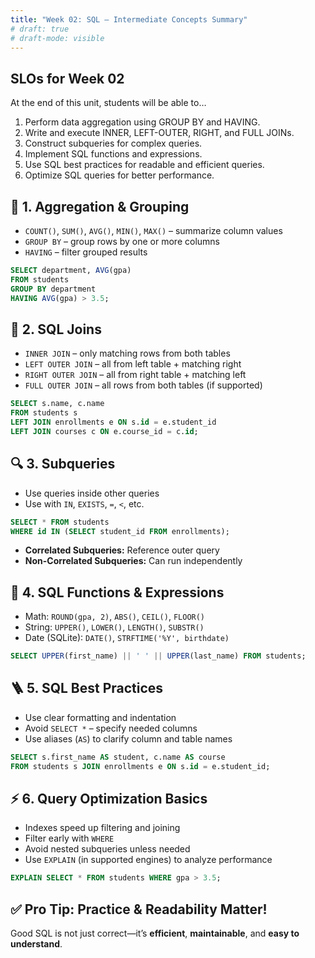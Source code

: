 ```yaml
---
title: "Week 02: SQL – Intermediate Concepts Summary"
# draft: true
# draft-mode: visible
---
```


## SLOs for Week 02

At the end of this unit, students will be able to...

1.  Perform data aggregation using GROUP BY and HAVING.
2.  Write and execute INNER, LEFT-OUTER, RIGHT, and FULL JOINs.
3.  Construct subqueries for complex queries.
4.  Implement SQL functions and expressions.
5.  Use SQL best practices for readable and efficient queries.
6.  Optimize SQL queries for better performance.

## 📏 1. Aggregation & Grouping

-   `COUNT()`, `SUM()`, `AVG()`, `MIN()`, `MAX()` – summarize column values
-   `GROUP BY` – group rows by one or more columns
-   `HAVING` – filter grouped results

``` sql
SELECT department, AVG(gpa)
FROM students
GROUP BY department
HAVING AVG(gpa) > 3.5;
```

## 🔗 2. SQL Joins

-   `INNER JOIN` – only matching rows from both tables
-   `LEFT OUTER JOIN` – all from left table + matching right
-   `RIGHT OUTER JOIN` – all from right table + matching left
-   `FULL OUTER JOIN` – all rows from both tables (if supported)

``` sql
SELECT s.name, c.name
FROM students s
LEFT JOIN enrollments e ON s.id = e.student_id
LEFT JOIN courses c ON e.course_id = c.id;
```

## 🔍 3. Subqueries

-   Use queries inside other queries
-   Use with `IN`, `EXISTS`, `=`, `<`, etc.

``` sql
SELECT * FROM students
WHERE id IN (SELECT student_id FROM enrollments);
```

-   **Correlated Subqueries:** Reference outer query
-   **Non-Correlated Subqueries:** Can run independently

## 🧲 4. SQL Functions & Expressions

-   Math: `ROUND(gpa, 2)`, `ABS()`, `CEIL()`, `FLOOR()`
-   String: `UPPER()`, `LOWER()`, `LENGTH()`, `SUBSTR()`
-   Date (SQLite): `DATE()`, `STRFTIME('%Y', birthdate)`

``` sql
SELECT UPPER(first_name) || ' ' || UPPER(last_name) FROM students;
```

## 🪜 5. SQL Best Practices

-   Use clear formatting and indentation
-   Avoid `SELECT *` – specify needed columns
-   Use aliases (`AS`) to clarify column and table names

``` sql
SELECT s.first_name AS student, c.name AS course
FROM students s JOIN enrollments e ON s.id = e.student_id;
```

## ⚡ 6. Query Optimization Basics

-   Indexes speed up filtering and joining
-   Filter early with `WHERE`
-   Avoid nested subqueries unless needed
-   Use `EXPLAIN` (in supported engines) to analyze performance

``` sql
EXPLAIN SELECT * FROM students WHERE gpa > 3.5;
```

## ✅ Pro Tip: Practice & Readability Matter!

Good SQL is not just correct—it’s **efficient**, **maintainable**, and **easy to understand**.